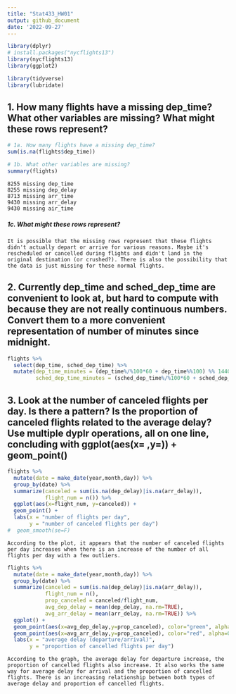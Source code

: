 ```yaml
---
title: "Stat433_HW01"
output: github_document
date: '2022-09-27'
---
```


```r
library(dplyr)
# install.packages("nycflights13")
library(nycflights13)
library(ggplot2)

library(tidyverse)
library(lubridate)
```

## 1. How many flights have a missing dep_time? What other variables are missing? What might these rows represent?

```r
# 1a. How many flights have a missing dep_time?
sum(is.na(flights$dep_time))
```
```r
# 1b. What other variables are missing?
summary(flights)
```
    8255 missing dep_time
    8255 missing dep_delay
    8713 missing arr_time
    9430 missing arr_delay
    9430 missing air_time
    
##### 1c. What might these rows represent?
    It is possible that the missing rows represent that these flights didn't actually depart or arrive for various reasons. Maybe it's rescheduled or cancelled during flights and didn't land in the original destination (or crushed?). There is also the possibility that the data is just missing for these normal flights. 

## 2. Currently dep_time and sched_dep_time are convenient to look at, but hard to compute with because they are not really continuous numbers. Convert them to a more convenient representation of number of minutes since midnight.

```r
flights %>%
  select(dep_time, sched_dep_time) %>%
  mutate(dep_time_minutes = (dep_time%/%100*60 + dep_time%%100) %% 1440,
         sched_dep_time_minutes = (sched_dep_time%/%100*60 + sched_dep_time%%100)) %% 1440
```

## 3. Look at the number of canceled flights per day. Is there a pattern? Is the proportion of canceled flights related to the average delay? Use multiple dyplr operations, all on one line, concluding with ggplot(aes(x= ,y=)) + geom_point()

```r
flights %>%
  mutate(date = make_date(year,month,day)) %>%
  group_by(date) %>%
  summarize(canceled = sum(is.na(dep_delay)|is.na(arr_delay)),
            flight_num = n()) %>%
  ggplot(aes(x=flight_num, y=canceled)) +
  geom_point() +
  labs(x = "number of flights per day",
       y = "number of canceled flights per day")
#  geom_smooth(se=F)
```

    
    According to the plot, it appears that the number of canceled flights per day increases when there is an increase of the number of all flights per day with a few outliers.

```r
flights %>%
  mutate(date = make_date(year,month,day)) %>%
  group_by(date) %>%
  summarize(canceled = sum(is.na(dep_delay)|is.na(arr_delay)),
            flight_num = n(),
            prop_canceled = canceled/flight_num,
            avg_dep_delay = mean(dep_delay, na.rm=TRUE),
            avg_arr_delay = mean(arr_delay, na.rm=TRUE)) %>%
  ggplot() +
  geom_point(aes(x=avg_dep_delay,y=prop_canceled), color="green", alpha=0.5) +
  geom_point(aes(x=avg_arr_delay,y=prop_canceled), color="red", alpha=0.5) +
  labs(x = "average delay (departure/arrival)",
       y = "proportion of cancelled flights per day")
```

    According to the graph, the average delay for departure increase, the proportion of cancelled flights also increase. It also works the same way for average delay for arrival and the proportion of cancelled flights. There is an increasing relationship between both types of average delay and proportion of cancelled flights. 